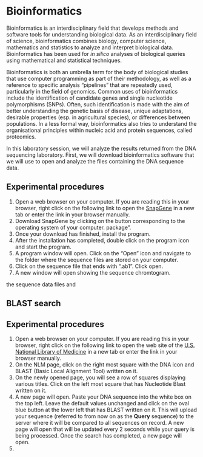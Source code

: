 # Bioinformatics

Bioinformatics is an interdisciplinary field that develops methods and software tools for understanding biological data. As an interdisciplinary field of science, bioinformatics combines biology, computer science, mathematics and statistics to analyze and interpret biological data. Bioinformatics has been used for *in silico* analyses of biological queries using mathematical and statistical techniques.

Bioinformatics is both an umbrella term for the body of biological studies that use computer programming as part of their methodology, as well as a reference to specific analysis "pipelines" that are repeatedly used, particularly in the field of genomics. Common uses of bioinformatics include the identification of candidate genes and single nucleotide polymorphisms (SNPs). Often, such identification is made with the aim of better understanding the genetic basis of disease, unique adaptations, desirable properties (esp. in agricultural species), or differences between populations. In a less formal way, bioinformatics also tries to understand the organisational principles within nucleic acid and protein sequences, called proteomics.

In this laboratory session, we will analyze the results returned from the DNA sequencing laboratory. First, we will download bioinformatics software that we will use to open and analyze the files containing the DNA sequence data.


## Experimental procedures

1. Open a web browser on your computer. If you are reading this in your browser, right click on the following link to open the [SnapGene](http://www.snapgene.com/products/snapgene_viewer/) in a new tab or enter the link in your browser manually. 
2. Download SnapGene by clicking on the button corresponding to the operating
   system of your computer.
   package".
4. Once your download has finished, install the program.
5. After the installation has completed, double click on the program icon and
   start the program.
6. A program window will open. Click on the "Open" icon and navigate to the folder
   where the sequence files are stored on your computer.   
7. Click on the sequence file that ends with ".ab1". Click open.
8. A new window will open showing the sequence chromtogram.  



the sequence data files and 



## BLAST search

## Experimental procedures

1. Open a web browser on your computer. If you are reading this in your browser, right click on the following link to open the web site of the [U.S. National Library of Medicine](https://www.nlm.nih.gov) in a new tab or enter the link in your browser manually. 
2. On the NLM page, click on the right most square with the DNA icon and BLAST (Basic Local Alignment Tool) written on it.
3. On the newly opened page, you will see a row of squares displaying various titles. Click on the left most square that has Nucleotide Blast written on it.
4. A new page will open. Paste your DNA sequence into the white box on the top left. Leave the default values unchanged and click on the oval blue button at the lower left that has BLAST written on it. This will upload your sequence (referred
   to from now on as the **Query** sequence) to the server where it will be compared to all sequences on record. A new page will open that will be updated every 2 seconds while your query is being processed. Once the search has completed, a new page will open.
5.     
